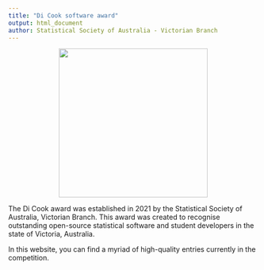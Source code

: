 ```yaml
---
title: "Di Cook software award"
output: html_document
author: Statistical Society of Australia - Victorian Branch
---
```


<center>
<img src="img/SSA_logo.png" width="300" />
</center>

The Di Cook award was established in 2021 by the Statistical Society of Australia, Victorian Branch. This award was created to recognise outstanding open-source statistical software and student developers in the state of Victoria, Australia.

In this website, you can find a myriad of high-quality entries currently in the competition. 
